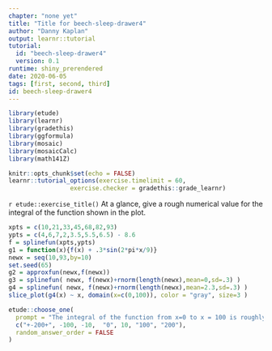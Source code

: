 ```yaml
---
chapter: "none yet"
title: "Title for beech-sleep-drawer4"
author: "Danny Kaplan"
output: learnr::tutorial
tutorial:
  id: "beech-sleep-drawer4"
  version: 0.1
runtime: shiny_prerendered
date: 2020-06-05 
tags: [first, second, third]
id: beech-sleep-drawer4
---
```


```r
library(etude)
library(learnr)
library(gradethis)
library(ggformula)
library(mosaic)
library(mosaicCalc)
library(math141Z)

knitr::opts_chunk$set(echo = FALSE)
learnr::tutorial_options(exercise.timelimit = 60, 
                 exercise.checker = gradethis::grade_learnr)
```


`r etude::exercise_title()` At a glance, give a rough numerical value for the integral of the function shown in the plot.

```r
xpts = c(10,21,33,45,68,82,93)
ypts = c(4,6,7,2,3.5,5.5,6.5) - 8.6
f = splinefun(xpts,ypts)
g1 = function(x){f(x) + .3*sin(2*pi*x/9)}
newx = seq(10,93,by=10)
set.seed(65)
g2 = approxfun(newx,f(newx))
g3 = splinefun( newx, f(newx)+rnorm(length(newx),mean=0,sd=.3) )
g4 = splinefun( newx, f(newx)+rnorm(length(newx),mean=2.3,sd=.3) )
slice_plot(g4(x) ~ x, domain(x=c(0,100)), color = "gray", size=3 ) 
```

```r
etude::choose_one(
  prompt = "The integral of the function from x=0 to x = 100 is roughly ...",
  c("+-200+", -100, -10,  "0", 10, "100", "200"),
  random_answer_order = FALSE
)
```


